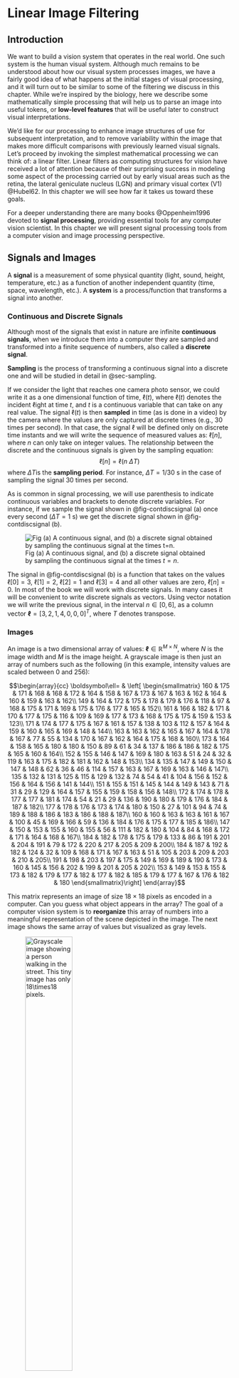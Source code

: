 # Linear Image Filtering {#sec-linear_image_filtering}

## Introduction

We want to build a vision system that operates in the real world. One
such system is the human visual system. Although much remains to be
understood about how our visual system processes images, we have a
fairly good idea of what happens at the initial stages of visual
processing, and it will turn out to be similar to some of the filtering
we discuss in this chapter. While we're inspired by the biology, here we
describe some mathematically simple processing that will help us to
parse an image into useful tokens, or **low-level features** that will
be useful later to construct visual interpretations.

We'd like for our processing to enhance image structures of use for
subsequent interpretation, and to remove variability within the image
that makes more difficult comparisons with previously learned visual
signals. Let's proceed by invoking the simplest mathematical processing
we can think of: a linear filter. Linear filters as computing structures
for vision have received a lot of attention because of their surprising
success in modeling some aspect of the processing carried out by early
visual areas such as the retina, the lateral geniculate nucleus (LGN)
and primary visual cortex (V1) @Hubel62. In this chapter we will see how
far it takes us toward these goals.

For a deeper understanding there are many books @Oppenheim1996 devoted
to **signal processing**, providing essential tools for any computer
vision scientist. In this chapter we will present signal processing
tools from a computer vision and image processing perspective.

## Signals and Images

A **signal** is a measurement of some physical quantity (light, sound,
height, temperature, etc.) as a function of another independent quantity
(time, space, wavelength, etc.). A **system** is a process/function that
transforms a signal into another.

### Continuous and Discrete Signals

Although most of the signals that exist in nature are infinite
**continuous signals**, when we introduce them into a computer they are
sampled and transformed into a finite sequence of numbers, also called a
**discrete signal**.

:::{.column-margin}
**Sampling** is the process of transforming a continuous signal into a discrete one and will be studied in detail in @sec-sampling.
:::

If we consider the light that reaches one camera photo sensor, we could
write it as a one dimensional function of time, $\ell(t)$, where
$\ell(t)$ denotes the incident $\ell$ight at time $t$, and $t$ is a
continuous variable that can take on any real value. The signal
$\ell(t)$ is then **sampled** in time (as is done in a video) by the
camera where the values are only captured at discrete times (e.g., 30
times per second). In that case, the signal $\ell$ will be defined only
on discrete time instants and we will write the sequence of measured
values as: $\ell\left[ n \right]$, where $n$ can only take on integer
values. The relationship between the discrete and the continuous signals
is given by the sampling equation:
$$\ell\left[n\right] = \ell\left(n~\Delta T \right)$$ where $\Delta T$is the **sampling period**. For instance, $\Delta T = 1/30$ s in the
case of sampling the signal 30 times per second. 

As is common in signal
processing, we will use parenthesis to indicate continuous variables and
brackets to denote discrete variables. For instance, if we sample the
signal shown in @fig-contdiscsignal (a) once every second
($\Delta T = 1$ s) we get the discrete signal shown in
@fig-contdiscsignal (b).


![Fig (a) A continuous signal, and (b) a discrete signal obtained by sampling the continuous signal at the times $t=n$.](figures/linear_image_filtering/contdiscsignal.png){#fig-contdiscsignal}

The signal in @fig-contdiscsignal (b) is a function that takes on the
values $\ell\left[0\right] = 3$, $\ell\left[1\right] = 2$,
$\ell\left[2\right] = 1$ and $\ell\left[3\right] = 4$ and all other
values are zero, $\ell\left[n\right] = 0$. In most of the book we will
work with discrete signals. In many cases it will be convenient to write
discrete signals as vectors. Using vector notation we will write the
previous signal, in the interval $n \in \left[0,6 \right],$ as a column
vector $\boldsymbol\ell= \left[3, 2, 1, 4, 0, 0, 0\right]^T$, where $T$
denotes transpose.

### Images

An image is a two dimensional array of values:
$\boldsymbol\ell\in \mathbb{R}^{M \times N}$, where $N$ is the image
width and $M$ is the image height. A grayscale image is then just an
array of numbers such as the following (in this example, intensity
values are scaled between 0 and 256): 

$$\begin{array}{cc}
\boldsymbol\ell= & 
\left[
\begin{smallmatrix} 160 & 175 & 171 & 168 & 168 & 172 & 164 & 158 & 167 & 173 & 167 & 163 & 162 & 164 & 160 & 159 & 163 & 162\\ 149 & 164 & 172 & 175 & 178 & 179 & 176 & 118 & 97 & 168 & 175 & 171 & 169 & 175 & 176 & 177 & 165 & 152\\ 161 & 166 & 182 & 171 & 170 & 177 & 175 & 116 & 109 & 169 & 177 & 173 & 168 & 175 & 175 & 159 & 153 & 123\\ 171 & 174 & 177 & 175 & 167 & 161 & 157 & 138 & 103 & 112 & 157 & 164 & 159 & 160 & 165 & 169 & 148 & 144\\ 163 & 163 & 162 & 165 & 167 & 164 & 178 & 167 & 77 & 55 & 134 & 170 & 167 & 162 & 164 & 175 & 168 & 160\\ 173 & 164 & 158 & 165 & 180 & 180 & 150 & 89 & 61 & 34 & 137 & 186 & 186 & 182 & 175 & 165 & 160 & 164\\ 152 & 155 & 146 & 147 & 169 & 180 & 163 & 51 & 24 & 32 & 119 & 163 & 175 & 182 & 181 & 162 & 148 & 153\\ 134 & 135 & 147 & 149 & 150 & 147 & 148 & 62 & 36 & 46 & 114 & 157 & 163 & 167 & 169 & 163 & 146 & 147\\ 135 & 132 & 131 & 125 & 115 & 129 & 132 & 74 & 54 & 41 & 104 & 156 & 152 & 156 & 164 & 156 & 141 & 144\\ 151 & 155 & 151 & 145 & 144 & 149 & 143 & 71 & 31 & 29 & 129 & 164 & 157 & 155 & 159 & 158 & 156 & 148\\ 172 & 174 & 178 & 177 & 177 & 181 & 174 & 54 & 21 & 29 & 136 & 190 & 180 & 179 & 176 & 184 & 187 & 182\\ 177 & 178 & 176 & 173 & 174 & 180 & 150 & 27 & 101 & 94 & 74 & 189 & 188 & 186 & 183 & 186 & 188 & 187\\ 160 & 160 & 163 & 163 & 161 & 167 & 100 & 45 & 169 & 166 & 59 & 136 & 184 & 176 & 175 & 177 & 185 & 186\\ 147 & 150 & 153 & 155 & 160 & 155 & 56 & 111 & 182 & 180 & 104 & 84 & 168 & 172 & 171 & 164 & 168 & 167\\ 184 & 182 & 178 & 175 & 179 & 133 & 86 & 191 & 201 & 204 & 191 & 79 & 172 & 220 & 217 & 205 & 209 & 200\\ 184 & 187 & 192 & 182 & 124 & 32 & 109 & 168 & 171 & 167 & 163 & 51 & 105 & 203 & 209 & 203 & 210 & 205\\ 191 & 198 & 203 & 197 & 175 & 149 & 169 & 189 & 190 & 173 & 160 & 145 & 156 & 202 & 199 & 201 & 205 & 202\\ 153 & 149 & 153 & 155 & 173 & 182 & 179 & 177 & 182 & 177 & 182 & 185 & 179 & 177 & 167 & 176 & 182 & 180 \end{smallmatrix}\right]
\end{array}$$

This matrix represents an image of size $18 \times 18$ pixels as encoded
in a computer. Can you guess what object appears in the array? The goal
of a computer vision system is to **reorganize** this array of numbers
into a meaningful representation of the scene depicted in the image. The
next image shows the same array of values but visualized as gray levels.

![Grayscale image showing a person walking in the street. This tiny image has only $18\times18$ pixels.](figures/linear_image_filtering/gray_image.png){width="50%"}


When we want to make explicit the location of a pixel we will write
$\ell\left[n, m \right]$, where $n \in \left[0,N-1 \right]$ and
$m \in \left[0,M-1 \right]$ are the indices for the horizontal and
vertical dimensions, respectively. Each value in the array indicates the
intensity of the image in that location. For color images we will have
three channels, one for each color.

Although images are discrete signals, in some cases it is useful to work
on the continuous domain as it simplifies the derivation of analytical
solutions. This was the case in the previous chapter where we used the
image gradient in the continuous domain and then approximated it in the
discrete space domain. In those cases we will write images as
$\ell(x,y)$ and video sequences as $\ell(x,y,t)$.

### Properties of a Signal

Here are some important quantities that are useful to characterize
signals. As most signals represent physical quantities, a lot of the
terminology used to describe them is borrowed from physics.

Both continuous and discrete signals can be classified according to its
extend. **Infinite length** signals are signals that extend over the
entire support $\ell\left[n \right]$ for $n \in (-\infty, \infty)$.
**Finite length** signals have non-zero values on a compact time
interval and they are zero outside, i.e. $\ell\left[n \right] = 0$ for
$n \notin S$ where $S$ is a finite length interval. A signal
$\ell\left[n \right]$ is **periodic** if there is a value $N$ such that
$\ell\left[n \right] = \ell\left[n + k N\right]$ for all $n$ and $k$. A
periodic signal is an infinite length signal. An important quantity is
the mean value of a signal often called the **DC value**.  

:::{.column-margin}
DC means **direct current** and it comes from electrical engineering. Although most signals have nothing to do with currents, the term DC is still commonly used.
:::

In the case of an image, the DC component is the average intensity of the
image. For a finite signal of length $N$ (or a periodic signal), the
**DC value** is
$$\mu = \frac{1}{N} \sum_{n=0}^{N-1} \ell\left[n\right]$$ If the signal
is infinite, the average value is
$$\mu = \lim_{N \xrightarrow{} \infty} \frac{1}{2N+1} \sum_{n=-N}^{N} \ell\left[n\right]$$

Another important quantity to characterize a signal is its energy.
Following the same analogy with physics, the **energy of a signal** is
defined as the sum of squared magnitude values:
$$E = \sum_{n = -\infty}^{\infty} \left| \ell\left[n\right] \right| ^2$$


:::{.column-margin}
Signal energy and general energy are equivalent up to a normalization constant. For instance, the energy dissipated by a resistance $R$ with voltage $v(t)$ is
\begin{equation}
E = \frac{1}{R} \int_{-\infty}^{\infty} v(t) ^2 dt
\end{equation}
:::

Signal are further classified as **finite energy** and **infinite
energy** signals. Finite length signals are finite energy and periodic
signals are infinite energy signals when measuring the energy in the
whole time axis.

If we want to compare two signals, we can use the squared Euclidean
distance (squared L2 norm) between them:
$$D^2 = \frac{1}{N} \sum_{n=0}^{N-1} \left| \ell_1 \left[n\right] - \ell_2 \left[n\right] \right| ^2$$
However, the euclidean distance (L2) is a poor metric when we are
interested in comparing the content of the two images and the building
better metrics is an important area of research. Sometimes, the metric
is L2 but in a different representation space than pixel values. We will
talk about this more later in the book.

The same definitions apply also to continuous signals, where all the
equations are analogous by replacing the sums with integrals. For
instance, in the case of the energy of a continuous signal, we can write
$E = \int_{-\infty}^{\infty} \left| \ell\left( t \right) \right|^2 dt$,
which assumes that the integral is finite. Most natural signals will
have infinite energy.

## Systems

The kind of systems that we will study here take a signal,
$\boldsymbol\ell_{\texttt{in}}$, as input, perform some computation,
$f$, and output another signal,
$\boldsymbol\ell_{\texttt{out}}= f(\boldsymbol\ell_{\texttt{in}})$.


![System processing one signal.](figures/linear_image_filtering/genericfilterH.png){#fig-genericfilterH width="40%"}

This transformation is very general and it can do all sorts of complex
things: it could detect edges in images, recognize objects, detect
motion in sequences, or apply aesthetic transformations to a picture.
The function $f$ could be specified as a mathematical operation or as an
algorithm. As a consequence, it is very difficult to find a simple way
of characterizing what the function $f$ does. In the next section we
will study a simple class of functions $f$ that allow for a simple
analytical characterization: linear systems.

### Linear Systems

**Linear systems** represent a very small portion of all the possible
systems one could implement, but we will see that they are capable of
creating very interesting image transformations. A function $f$ is
linear if it satisfies the following two properties:

$$\begin{aligned}
f\left( \boldsymbol\ell_1+\boldsymbol\ell_2 \right) &=& f(\boldsymbol\ell_1)+ f(\boldsymbol\ell_2) \\ \nonumber
f(a\boldsymbol\ell) &=& af(\boldsymbol\ell) ~~\text{~for any scalar~} a
\end{aligned}$$

Although the previous properties might seem simple, it is easy to get
confused on when an operation can be or not represented by a linear
function. Let's first check your intuition about what operations are
linear and which ones are not. Which ones of the image transformations
shown in @fig-transformationsquizz can be written as linear systems?

![{Which one of these four image transformations (rotation by 30 degrees, scaling by 1/2, color to grayscale, and defocusing) can be written as linear functions? Answer: all of them!](figures/linear_image_filtering/whichoneislinear.png){width="100%" #fig-transformationsquizz}

To make things more concrete, lets assume the input is a 1D signal with
length $N$ that we will write as $\ell_{\texttt{in}}\left[n \right]$,
and the output is another 1D signal with length $M$ that we will write
as $\ell_{\texttt{out}}\left[n \right]$. Most of the times we will work
with input and output pairs with the same length $M=N$. A linear system,
in its most general form, can be written as follows:
$$\ell_{\texttt{out}}\left[n \right] = \sum_{k=0}^{N-1} h \left[n,k\right] \ell_{\texttt{in}}\left[k \right] ~~~ for ~~~ n \in \left[0, M-1 \right]
$${#eq-general_lin_filter} where each output value
$\ell_{\texttt{out}}\left[n \right]$ is a linear combination of values
of the input signal $\ell_{\texttt{in}}\left[n \right]$ with weights
$h \left[n,k\right]$. The value $h \left[n,k\right]$ is the weight
applied to the input sample $\ell_{\texttt{in}}\left[k \right]$ to
compute the output sample $\ell_{\texttt{out}}\left[n \right]$. To help
visualizing the operation performed by the linear filter it is useful to
write it in matrix form: $$\begin{bmatrix}\ell_{\texttt{out}}\left[ 0 \right] \\
\ell_{\texttt{out}}\left[ 1 \right] \\
\vdots \\
\ell_{\texttt{out}}\left[ n \right] \\
\vdots \\
\ell_{\texttt{out}}\left[ M-1 \right]
\end{bmatrix}
 =
\begin{bmatrix}
  h\left[0,0\right] ~&~ h\left[0,1\right] ~&~ ... ~&~ h\left[0,N-1\right] \\
  h\left[1,0\right] ~&~ h\left[1,1\right] ~&~ ... ~&~ h\left[1,N-1\right] \\
  \vdots ~&~  \vdots ~&~  \vdots ~&~  \vdots \\
  \vdots ~&~  \vdots ~&~  h \left[n,k\right] ~&~  \vdots \\
\vdots ~&~  \vdots ~&~  \vdots ~&~  \vdots \\
  h\left[M-1,0\right] ~&~ h\left[M-1,1\right] ~&~ ... ~&~ h\left[M-1,N-1\right] 
 \end{bmatrix}
~
 \begin{bmatrix}
  \ell_{\texttt{in}}\left[0\right] \\
  \ell_{\texttt{in}}\left[1\right] \\
  \vdots \\
  \ell_{\texttt{in}}\left[k\right] \\
  \vdots \\
  \ell_{\texttt{in}}\left[N-1\right]
 \end{bmatrix}$$ which we will write in short form as
$\boldsymbol\ell_{\texttt{out}}=  \mathbf{H} \boldsymbol\ell_{\texttt{in}}$.
The matrix $\mathbf{H}$ has size $M \times N$. We will use the matrix
formulation many times in this book.

A linear function can also be drawn as a **fully connected layer** in a
neural network, with weights $\mathbf{W} = \mathbf{H}$, where the output
unit $i$, $\ell_{\texttt{out}}\left[i \right]$, is a linear combination
of the input signal $\boldsymbol\ell_{\texttt{in}}$ with weights given
by the row vectors of $\mathbf{H}$. Graphically it looks like this:

![A linear function drawn as a **fully connected layer** in a neural network.](figures/linear_image_filtering/linear_filter.png){width="40%" #fig-linear_filter }

In two dimensions the equations are analogous. Each pixel of the output
image, $\ell_{\texttt{out}}\left[n,m\right]$, is computed as a linear
combination of pixels of the input image,
$\ell_{\texttt{in}}\left[n, m\right]$:
$$\ell_{\texttt{out}}\left[n,m \right] = \sum_{k=0}^{M-1} \sum_{l=0}^{N-1} h \left[n,m,k,l \right] \ell_{\texttt{in}}\left[k,l \right]
$${#eq-lin} By writing the images as column vectors, concatenating all the
image columns into a long vector, we can also write the previous
equation using matrices and vectors:
$\boldsymbol\ell_{\texttt{out}}=  \mathbf{H} \boldsymbol\ell_{\texttt{in}}$.

### Linear Translation Invariant Systems

Linear systems are still too general for us. So let's consider an even
smaller family of systems: **linear translation invariant** (LTI)
**systems**.

:::{.column-margin}
![](figures/linear_image_filtering/space_of_functions.png){width="100%"}
:::


Translation invariant systems are motivated by the following
observation: typically, we don't know where within the image we expect
to find any given item (@fig-translationInvar), so we often want to
process the image in a spatially invariant manner, the same processing
algorithm at every pixel.

![A fundamental property of images is translation
  invariance--the same image may appear at arbitrary spatial positions
  within the image. *Source*: Fredo Durand.](figures/linear_image_filtering/fredo_birds1.jpg){width="100%" #fig-translationInvar}

An example of a translation invariant system is a function that takes as
input an image and computes at each location a local average value of
the pixels around in a window of $5 \times 5$ pixels:

$$\ell_{\texttt{out}}\left[n,m \right] = \frac{1}{25} \sum_{k=-2}^{2} \sum_{l=-2}^{2} \ell_{\texttt{in}}\left[n+k,m+l \right]$$

A system is an LTI system if it is linear and when we translate the
input signal by $n_0, m_0$, then output is also translated by
$n_0, m_0$:
$$\ell_{\texttt{out}}\left[ n - n_0, m-m_0 \right] = f \left( \ell_{\texttt{in}}\left[ n-n_0, m-m_0 \right] \right)$$
for any $n_0,m_0$. This property is called **equivariant** with respect
to translation. Translation invariance and linearity impose a strong
constraint on the form of equation (@eq-general_lin_filter).

In that case, the linear system becomes a **convolution** of the image
data with some **convolution kernel**. This operation is very important
and we devote the rest of this chapter to study its properties.

## Convolution

The convolution, denoted $\circ$, between a signal
$\ell_{\texttt{in}}\left[n \right]$ and the **convolutional kernel**
$h\left[n \right]$ is defined as follows:
$$\ell_{\texttt{out}}\left[n\right] = h \left[n\right] \circ \ell_{\texttt{in}}\left[n\right] =  \sum_{k=-\infty}^{\infty} h \left[n-k \right] \ell_{\texttt{in}}\left[k \right]
$${#eq-1dconv} 

The convolution computes the output values as a linear
weighted sum. The weight between the input sample
$\ell_{\texttt{in}}\left[k \right]$ and the output sample
$\ell_{\texttt{out}}\left[n\right]$ is a function $h\left[n, k \right]$
that depends only on their relative position $n-k$. Therefore,
$h\left[n, k \right]=h\left[n-k \right]$. If the signal
$\ell_{\texttt{in}}\left[n \right]$ has a finite length, $N$, then the
sum is only done in the interval $k \in \left[0,N-1\right]$.

The convolution is related to the **correlation** operator. In the
correlation, the weights are defined as
$h\left[n, k \right]=h\left[k-n \right]$. The convolution and the
correlation use the same kernel but mirrored around the origin. The
correlation is also translation invariant as we will discuss at the end
of the chapter.

:::{.column-margin}
Most of the literature in neural networks calls
convolution to the correlation operator. As the kernels are learned, the
distinction is not important most of the time.
:::

One important property of the convolution is that it is commutative:
$h\left[n\right] \circ \ell\left[n\right] = \ell\left[n\right] \circ h\left[n\right]$.
This property is easy to prove by changing the variables, $k = n - k'$,
so that: 

$$h \left[n\right] \circ \ell_{\texttt{in}}\left[n\right] =\sum_{k=-\infty}^{\infty} h \left[n-k \right] \ell_{\texttt{in}}\left[k \right] = \sum_{k'=-\infty}^{\infty} h \left[k' \right] \ell_{\texttt{in}}\left[n-k' \right]  = 
\ell_{\texttt{in}}\left[n\right] \circ h \left[n\right]$$

The convolution operation can be described in words as: first take the
kernel $h\left[k\right]$ and mirror it $h\left[-k \right]$, then shift
the mirrored kernel so that the origin is at location $n$, then multiply
the input values around location $n$ by the mirrored kernel and sum the
result. Store the result in the output vector
$\ell_{\texttt{out}}\left[n\right]$. For instance, if the convolutional
kernel has three non-zero values: $h\left[-1 \right] =1$,
$h\left[0 \right] = 2$ and $h\left[1 \right] = 3$, then the output value
at location $n$ is
$\ell_{\texttt{out}}\left[n\right] = 3 \ell_{\texttt{in}}\left[n-1\right]+2 \ell_{\texttt{in}}\left[n\right] + 1 \ell_{\texttt{in}}\left[n+1\right]$.
For finite length signals, it helps to make explicit the structure of
the convolution writing it in matrix form. For instance, if the
convolutional kernel has only three non-zero values, then:
$$\begin{bmatrix}
\ell_{\texttt{out}}\left[ 0 \right] \\
\ell_{\texttt{out}}\left[ 1 \right] \\
\ell_{\texttt{out}}\left[ 2 \right] \\
\vdots \\
\ell_{\texttt{out}}\left[ N-1 \right]
\end{bmatrix}
 =
\begin{bmatrix}
  h\left[0\right] ~&~ h\left[-1\right] ~&~ 0 ~&~ ... ~&~ 0 \\
  h\left[1\right] ~&~ h\left[0\right] ~&~ h\left[-1\right] ~&~... ~&~ 0 \\
  0 ~&~ h\left[1\right] ~&~ h\left[0\right] ~&~... ~&~ 0 \\
  \vdots ~&~  \vdots ~&~  \vdots ~&~  \vdots \\
  0 ~&~ 0 ~&~ 0 ~&~... ~&~ h\left[0\right] 
 \end{bmatrix}
~
 \begin{bmatrix}
  \ell_{\texttt{in}}\left[0\right] \\
  \ell_{\texttt{in}}\left[1\right] \\
  \ell_{\texttt{in}}\left[2\right] \\
  \vdots \\
  \ell_{\texttt{in}}\left[N-1\right]
 \end{bmatrix}$$

This operation is much easier to understand if we draw it as a
**convolutional layer** of a neural network as shown in @fig-conv_filter2_nn:

![ convolution represented as a layer in a neural network. Each output unit $i$, $\ell_{\text {out }}[i]$, is a linear combination of the input signal values around location $i$ always using the same set of weights given by $\mathbf{h}$.](figures/linear_image_filtering/conv_filter2.png){width="50%" #fig-conv_filter2_nn}

In two dimensions, the processing is analogous: the input filter is
flipped vertically and horizontally, then slid over the image to record
the inner product with the image everywhere. Mathematically, this is:
$$\ell_{\texttt{out}}\left[n,m\right] = h \left[n,m\right] \circ \ell_{\texttt{in}}\left[n,m\right] =  \sum_{k,l}h \left[n-k,m-l \right] \ell_{\texttt{in}}\left[k,l \right]
$${#eq-2dconv} 

The next figure shows the result of a 2D convolution
between a $3 \times 3$ kernel with a $9 \times 9$ image. The particular
kernel used in the figure averages in the vertical direction and takes
differences horizontally. The output image reflects that processing,
with horizontal differences accentuated and vertical changes diminished.
To compute one of the pixels in the output image, we start with an input
image patch of $3 \times 3$ pixels, we flip the convolutional kernel
upside-down and left-right, and then we multiply all the pixels in the
image patch with the corresponding flipped kernel values and we sum the
results.

![Illustration of a 2D convolution of an input image with a kernel of size $3 \times 3$.For the pixels in the boundary we assumed that input image has zero values outside its boundary. The red and green boxes show the input pixels used to compute the corresponding output pixels.](figures/linear_image_filtering/circle_conv_example.png){width="100%" #fig-circle_2dconv}

Let's revisit the four image transformation examples from
@fig-transformationsquizz and ask a new question. Which ones of the
image transformations shown in @fig-transformationsquizz can be written
as a convolution?

:::{.column-margin}
Only C and D from @fig-transformationsquizz can be implemented by
    convolutions.
:::

As shown in @fig-transformationsquizz2 (a), in the defocusing
transformation each output pixel at location $n,m$ is the local average
of the input pixels in a local neighborhood around location $n,m$, and
this operation is the same regardless of what pixel output we are
computing. Therefore, it can be written as a convolution. The rotation
transformation (for a fix rotation) is a linear operation but it is not
translation invariant. As illustrated in @fig-transformationsquizz2 (b),
different output pixels require looking at input pixels in a way that is
location specific. At the top left corner, one wants to grab a pixel
from, say, five pixels up and to the right, and from the bottom right
one needs to grab the pixel from about five pixels down and to the left.
So this rotation operation can't be written as a spatially invariant
operation.


![Fig (a) Defocusing an image can be written as a convolution. (b) Rotation can't be written as a convolution.](figures/linear_image_filtering/whichoneislinear2.png){width="100%" #fig-transformationsquizz2}


### Properties of the Convolution {#sec-linear_image_filtering-properties_of_the_convolution}

The convolution is a linear operation that will be extensively used
thorough the book and it is important to be familiar with some of its
properties.

-   **Commutative**. As we have already discussed before the convolution
    is commutative,
    $$h\left[n\right] \circ \ell\left[n\right] = \ell\left[n\right] \circ h\left[n\right]$$    which means that the order of convolutions is irrelevant. This is
    not true for the correlation.

-   **Associative**. Convolutions can be applied in any order:
    $$\ell_1 \left[n\right] \circ \ell_2 \left[n\right] \circ \ell_3 \left[n\right] = \ell_1\left[n\right] \circ (\ell_2\left[n\right] \circ \ell_3\left[n\right]) = (\ell_1\left[n\right] \circ \ell_2\left[n\right]) \circ \ell_3\left[n\right]$${#eq-linear_image_filtering-conv_associative_property}
    In practice, for finite length signals, the associative property
    might be affected by how boundary conditions are implemented.

-   **Distributive** with respect to the sum:
    $$\ell_1\left[n\right] \circ (\ell_2\left[n\right] + \ell_3\left[n\right] ) = \ell_1\left[n\right] \circ \ell_2\left[n\right] +  \ell_1 \left[n\right] \circ \ell_3 \left[n\right]$$

-   **Shift**. Another interesting property involves shifting the two
    convolved functions. Let's consider the convolution
    $\ell_{\texttt{out}}\left[n\right] = h\left[n\right] \circ \ell_{\texttt{in}}\left[n\right]$.
    If the input signal, $\ell_{\texttt{in}}\left[n\right]$, is
    translated by a constant $n_0$, i.e.
    $\ell_{\texttt{in}}\left[n - n_0\right]$, the result of the
    convolution with the same kernel, $h\left[n\right]$, is the same
    output as before but translated by the same constant $n_0$:
    $$\ell_{\texttt{out}}\left[n-n_0\right] =  h\left[n\right] \circ \ell_{\texttt{in}}\left[n-n_0\right]$$
    Translating the kernel is equivalent:
    $$\ell_{\texttt{out}}\left[n-n_0\right] =  h\left[n\right] \circ \ell_{\texttt{in}}\left[n-n_0\right]  = h\left[n-n_0\right] \circ \ell_{\texttt{in}}\left[n\right]$$
    

-   **Support**. The convolution of a discrete signal of length $N$ with
    another discrete signal of length $M$ results in a discrete signal
    with length $L \leq M+N-1$.

-   **Identity**. The convolution also has an identity function, that is
    the **impulse**, $\delta \left[n\right]$, which takes the value 1
    for $n=0$ and it is zero everywhere else: $$\delta \left[n\right] =
      \begin{cases}
        1       & \quad \text{if } n=0\\
        0       & \quad \text{if } n \neq 0 \\
      \end{cases}$$  The convolution of the impulse with any
    other signal, $\ell\left[n\right]$, returns the same signal:
    $$\delta \left[n\right] \circ \ell\left[n\right] = \ell\left[n\right]$$



:::{.column-margin}
Given the signal:

![](figures/linear_image_filtering/mn1.png){width="80%"}

The signal $\ell \left[n - n_0\right]$ is a shifted version of $\ell \left[n\right]$. With $n_0 = 2$ this is


![](figures/linear_image_filtering/mn2.png){width="80%"}
:::


:::{.column-margin}
The impulse function is

![](figures/linear_image_filtering/mn3.png){width="80%"}

:::

### Some Examples

@fig-convExamps shows several simple convolution examples (each color
channel is convolved with the same kernel). @fig-convExamps (a) shows a
kernel with a single central non-zero element,
$\delta \left[n,m\right]$, convolved with any image, gives back that
same image. @fig-convExamps (b) shows a kernel,
$\delta \left[n,m-2\right]$, that produces a two pixel shift toward the
right of the input image. The black line that appears on the left is due
to the zero-boundary conditions (to be discussed in the next section)
and it has a width of two pixels. @fig-convExamps (c) shows the result of
convolving the image with a kernel
$0.5 \delta \left[n-2,m-2\right]+ 0.5 \delta \left[n+2,m+2\right]$. This
results in two superimposed copies of the same image shifted diagonally
in opposite directions. And finally, @fig-convExamps (d) shows the result
of convolving the image with a uniform kernel of all $1/25$.

![Fig a) An impulse convolved with the input image gives no
 change.  (b) A shifted impulse shifts the image.  (c) Sum of two shifted copies of the image.  (d) Image defocusing by computing a local average over windows of $5 \times 5$ pixels. All the examples use zero padding for handling boundary conditions.](figures/linear_image_filtering/examples_cube2.png){width="100%" #fig-convExamps}

### Handling Boundaries

When implementing a convolution, one is confronted with the question of
what to do at the image boundaries. There's really no satisfactory
answer for how to handle the boundaries that works well for all
applications. One solution consists in omitting from the output any
pixels that are affected by the input boundary. The issue with this is
that the output will have a different size than the input and, for large
convolutional kernels, there might be a large portion of the output
image missing.


:::{.column-margin}
Only the green region contains values that can be computed, the rest will be affected by how we decide to handle the boundaries:

![](figures/linear_image_filtering/regions_convolution.png){width="90%"}
:::

The most general approach consists in extending the input image by
adding additional pixels so that the output can have the same size as
the input. So, for a kernel with support
$\left[ -N, N \right] \times \left[-M, M\right]$, one has to add $N$
additional pixels left and right of the image and $M$ pixels at the
top and bottom. Then, the output will have the same size as the original
input image.

Some typical choices for how to pad the input image are (see
@fig-boundaries):

-   Zero padding: Set the pixels outside the boundary to zero (or to
    some other constant such as the mean image value). This is the
    default option in most neural networks.

-   Circular padding: Extend the image by replicating the pixels from
    the other side. If the image has size $P \times Q$, circular padding
    consists of the following:
    $$\ell_{\texttt{in}}\left[n,m\right] = \ell_{\texttt{in}}\left[(n)_P,(m)_Q\right]$$
    where $(n)_P$ denotes the modulo operation and $(n)_P$ is the
    reminder of $n/P$.

    This padding transform the finite length signal into a periodic
    infinite length signal. Although this will introduce many artifacts,
    it is a convenient extension for analytical derivations.

-   Mirror padding: Reflect the valid image pixels over the boundary of
    valid output pixels. This is the most common approach and the one
    that gives the best results.

-   Repeat padding: Set the value to that of the nearest output image
    pixel with valid mask inputs.

@fig-boundaries shows different examples of boundary extensions.
Boundary extensions are different ways of approximating the ground truth
image that exists beyond the image boundary. The top row shows how the
image is extended beyond its boundary when using different types of
boundary extensions (only the central part corresponds to the input).
The middle row shows the output of the convolution (cropped to match the
size of the input image). We can see that the zero-padding makes a
darkening appear on the boundary of the image. This is not very
desirable in general. The other padding methods seem to produce better
visual results.



But which one is the best boundary extension? Ideally, we would to get a
result that is a close as possible to the output we would get if we had
access to a larger image. In this case we know what the larger image
looks like as shown in the last column of @fig-boundaries. For each
boundary extension method, the final row shows the absolute value of the
difference between the convolution output and the result obtained with
the ground truth.

For the example of @fig-boundaries, the error seems to be smaller when
extending the image using mirror padding. On the other extreme, zero
padding seems to be the worst.

![Each row shows: (a) Different types of boundary extension. The last image shows the ground truth. (b) The output of convolving the image with a uniform kernel of size $11 \times 11$ with all the values equal to $1/121$. The output only shows the central region that corresponds to the input image without boundary extension. (c) The difference between each output and the ground truth output; see last column of (b). Note that the ground truth will not be available in practice.](figures/linear_image_filtering/boundary.png){#fig-boundaries width="100%"}

### Circular Convolution

:::{.column-margin}
Writing the circular convolution in matrix form will look like:
![](figures/linear_image_filtering/circ_conv.png){width="80%"}
:::

When convolving a finite length signal with a kernel, we have seen that
it can be convenient to extend the signal beyond its boundary to reduce
boundary artifacts. This trick is also very useful analytically and
conduces to a special case of the convolution: the **circular
convolution** uses circular padding. The circular convolution of two
signals, $h$ and $\ell_{\texttt{in}}$, of length $N$ is defined as
follows:

$$\ell_{\texttt{out}}\left[n\right] = h \left[n\right] \circ_N \ell_{\texttt{in}}\left[n\right] =  \sum_{k=0}^{N-1} h \left[(n-k)_N \right] \ell_{\texttt{in}}\left[k \right]$$

In this formulation, the signal $h \left[ (n)_N \right]$ is the infinite
periodic extension, with period $N$, of the finite length signal
$h \left[n \right]$. The output of the circular convolution is a
periodic signal with period $N$,
$\ell_{\texttt{out}}\left[n \right] = \ell_{\texttt{out}}\left[(n)_N \right]$.

The circular convolution has the same properties than the convolution
(e.g., is commutative.)



### Convolution in the Continuous Domain

The convolution in the continuous domain is defined in the same way as
with discrete signals but replacing the sums by integrals. Given two
continuous signals $h(t)$ and $\ell_{\texttt{in}}(t)$, the convolution
operator is defined as follows:
$$\ell_{\texttt{out}}(t) = h(t) \circ \ell_{\texttt{in}}(t) = \int_{-\infty}^{\infty} h(t-\tau) \ell_{\texttt{in}}(\tau) d\tau$$

The properties of the continuous domain convolution are analogous to the
properties of the discrete convolution, with the commutative,
associative and distributive relationships still holding.

We can also define the impulse, $\delta (t)$, in the continuous domain
such that $\ell(t) \circ \delta(t) = \ell(t)$. 

The impulse is defined as
being zero everywhere but at the origin where it takes an infinitely
high value so that its integral is equal to 1:
$$\int_{-\infty}^{\infty} \delta(t) dt = 1$$ The impulse function is
also called the impulse distribution (as it is not a function in the
strict sense) or the Dirac delta function.  


:::{.column-margin}
The delta distribution is usually represented with an arrow of height 1, indicating that it has an finite value at that point, and a finite area equal to 1:

![](figures/linear_image_filtering/mn4.png){width="70%"}
:::

The impulse has several important properties:

-   Scaling property: $\delta (at) =  \delta (t) / |a|$

-   Symmetry: $\delta (-t) = \delta (t)$

-   Sampling property: $\ell(t) \delta (t-a) = \ell(a) \delta (t-a)$
    where $a$ is a constant. From this, we have the following:
    $$\int_{-\infty}^{\infty} \ell(t) \delta (t-a) dt = \ell(a)$$

-   As in the discrete case, the continuous impulse is also the identity
    for the convolution: $\ell(t) \circ \delta (t) = \ell(t)$.

The impulse will be useful in analytical derivations and we will see it
again in chapter @sec-sampling when we discuss sampling.

## Cross-Correlation Versus Convolution

Another form of writing a translation invariant filter is using the
cross-correlation operator. The cross-correlation provides a simple
technique to locate a template in an image. The cross-correlation and
the convolution are closely related.

The **cross-correlation** operator (denoted by $\star$) between the
image $\ell_{\texttt{in}}$ and the kernel $h$ is written as follows:
$$\ell_{\texttt{out}}\left[n,m\right] = \ell_{\texttt{in}}\star h =  \sum_{k,l=-N}^N \ell_{\texttt{in}}\left[n+k,m+l \right] h \left[k,l \right]$$
where the sum is done over the support of the filter $h$, which we
assume is a square $(-N,N)\times(-N,N)$. In the convolution, the kernel
is inverted left-right and up-down, while in the cross-correlation is
not. Remember that the convolution between image $\ell_{\texttt{in}}$
and kernel $h$ is written as follows:
$$\ell_{\texttt{out}}\left[n,m\right] = \ell_{\texttt{in}}\circ h = \sum_{k,l=-N}^N \ell_{\texttt{in}}\left[n-k,m-l \right] h \left[k,l \right]$$

@fig-corrvsconv illustrates the difference between the correlation and
the convolution. In these examples, the kernel $h[n,m]$ is a triangle
pointing up (the center of the triangle is $n=0$ and $m=0$) as shown in
@fig-corrvsconv (a). When the input image is black (all zeros) with only
four bright pixels, @fig-corrvsconv (b), this is the convolution of the
triangle with four impulses, which results in four triangles pointing up
(@fig-corrvsconv\[c\]). However, the cross-correlation looks different;
it still results in four copies of the triangles centered on each point,
but the triangles are pointing downward (@fig-corrvsconv\[d\]).

For the input image containing triangles pointing up and down,
@fig-corrvsconv (e), the convolution will have its maximum output on the
triangles points down, @fig-corrvsconv (f), while the correlation will
output the maximum values in the center of the triangles pointing up
(@fig-corrvsconv\[g\]).

![Cross-correlation versus convolution. (a) Kernel. (b) and (e) are two input images. (c) and (f) are the output convolution with the kernel (a). (d) and (g) are the cross-correlation output with the kernel (a).](figures/linear_image_filtering/correlation_vs_convolution.png){width="100%" #fig-corrvsconv}

Another important difference between the two operators is that the
convolution is commutative and associative while the correlation is not.
The correlation breaks the symmetry between the two functions $h$ and
$\ell_{\texttt{in}}$. For instance, in the correlation, shifting $h$ is
not equivalent to shifting $\ell_{\texttt{in}}$ (the output will move in
opposite directions). Note that the cross-correlation and convolution
outputs are identical when the kernel $h$ has central symmetry.

### Template Matching and Normalized Correlation

The goal of template matching is to find a small image patch within a
larger image. @fig-normcorr shows how to use template matching to
detect all the occurrences of the letter "a" with an image of text,
shown in @fig-normcorr (b). @fig-normcorr (a) shows the template of the
letter "a".

![Fig (a) Template. (b) Input image. (c) Correlation between input (b) and template (a). (d) Normalized correlation. e) Locations with cross-correlation above 75 percent of its maximum value.](figures/linear_image_filtering/normcorr.png){width="100%" #fig-normcorr}

Cross-correlation is a potential method for template matching, but it
has certain flaws. Consider matching the "a" template in @fig-normcorr (a)
in a given input image. Just by increasing the brightness of the image
in different parts we can increase the filter response since correlation
is essentially a multiplication between the kernel $h$ and any input
image patch $p$ (note that all the values are positive in $p$ and $h$).
In bright image regions we will have the maximum correlation values
regardless of regions' content as shown in @fig-normcorr (c).

The normalized cross-correlation, at location $(n,m)$, is the dot
product between a template, $h$, (normalized to be zero mean and unit
norm) and the local image patch, $p$, centered at that location and with
the same size as the kernel, normalized to be unit norm. This can be
implemented with the following steps: First, we normalize the kernel
$h$. The normalized kernel $\hat h$ is the result of making the kernel
$h$ zero mean and unit norm. Then, the normalized cross-correlation is
as follows (@fig-normcorr (d)): 

$$\ell_{\texttt{out}}\left[n,m\right] 
                = 
                \frac{1}{\sigma \left[n,m \right]}
                \sum_{k,l=-N}^N
                \ell_{\texttt{in}}\left[n+k,m+l \right]
                \hat{h} \left[k,l \right]$$ 
                
Note that this equation is similar to the correlation function, but the output is scaled by the local standard deviation, $\sigma \left[m,n \right]$, of the image patch
centered in $(n,m)$ and with support $(-N,N)\times(-N,N)$, where
$(-N,N)\times(-N,N)$ is the size of the kernel $h$. To compute the local
standard deviation, we first compute the local mean,
$\mu \left[n,m \right]$, as follows:
$$\mu \left[n,m \right] = \frac{1}{(2N+1)^2} \sum_{k,l=-N}^N \ell_{\texttt{in}}\left[n+k,m+l \right]$$
And then we compute:
$$\sigma^2 \left[n,m \right] = \frac{1}{(2N+1)^2} \sum_{k,l=-N}^N \left( \ell_{\texttt{in}}\left[n+k,m+l \right] - \mu \left[n,m \right] \right) ^2$$

@fig-normcorr (e) shows the detected copies of the template
@fig-normcorr (a) in the image @fig-normcorr (b). The red bounding boxes in
@fig-normcorr (e) correspond to the location with local maximum values of
the normalized cross-correlation (@fig-normcorr (d) that are above a
threshold chosen by hand.

In the example of @fig-normcorr, all the instances of the letter 'a'
have been correctly detected. But this method is very fragile when used
to detect objects and is useful only under very limited conditions.
Normalized correlation will detect the object independently of location,
but it will not be robust to any other changes such as rotation,
scaling, and changes in appearance. Just changing the font of the
letters will certainly make the approach fail.

## System Identification

One important task that we will study is that of explaining the behavior
of complex systems such as neural networks. For an LTI filter with
kernel $h\left[n\right]$, the output from an impulse is
$y\left[n\right] = h\left[n\right]$. The output of a translated impulse
$\delta \left[n -n_0 \right]$ is $h \left[n -n_0 \right]$. This is why
the kernel that defines an LTI system, $h\left[n\right]$, is also called
the impulse response of the system.

![LTI system with impulse response $h\left[n\right]$.](figures/linear_image_filtering/genericfilterH2.png){width="30%" #fig-genericfilterH}

For an unknown system, one way of finding the convolution kernel $h$
consists in computing the output of the system when the input is an
impulse.

Let's start with a beautiful example from acoustics @TraerE7856. When
you are in a room you often hear that sounds are distorted with echos
(@fig-impulse_response_room_a). The number and strength of the echos
depend on the geometry of the room, whether it is full or empty and the
materials in the walls and ceilings.

![As shown in the sketch, sounds produced by one speaking person reach a listener via multiple paths. What the person hears is the superposition of all those signals. Figure modified from @TraerE7856.](figures/linear_image_filtering/impulse_response_room_a1.png){width="60%" #fig-impulse_response_room_a}


Interestingly the relationship between the sounds that are originated in
one location and what a listener hears in another position are related
by an LTI system. If you are in a room and you clap (which is a good
approximation to an impulse of sound), the echoes that you hear are very
close to the impulse response of the system formed by the acoustics of
the room. Any sounds that originates at the location of your clap will
produce a sound in the room that will be qualitatively similar to the
convolution of the acoustic signal with the echoes that you hear before
when you clapped. @fig-impulse_response_room_a2 shows a recording made
in a restaurant in Cambridge, Massachusetts.

![Fig (a) Apparatus used to measure the impulse response generated by a battery-powered speaker and a portable digital recorder. (b) Recorded acoustic impulse response of a room. Figure modified from @TraerE7856.](figures/linear_image_filtering/impulse_response_room_a2.png){width="100%" #fig-impulse_response_room_a2}  

@fig-impulse_response_room_b, adapted from @TraerE7856, shows a sketch
of how a voice signal gets distorted by the impulse response of a room
before it reaches the listener. The impulse response, $h (t)$, is
modeled here as a sequence of four impulses, the first impulse
corresponds to the direct path and the remaining three to the different
paths inside the room, modeled with different delays ($T_i$) and
amplitudes ($0 < a_i < 1$): 

$$h (t) = a_0 \delta (t)
+ a_1 \delta \left(t-T_1 \right) 
+ a_2 \delta \left( t-T_2 \right)
+ a_3 \delta \left( t-T_3 \right)$$ 

The sound that reaches the listener
is the superposition of four copies of the sound emitted by the speaker.
This can be written as the convolution of the input sound,
$\ell_{\texttt{in}}(t)$, with room impulse response, $h (t)$:
$$\ell_{\texttt{out}}(t) = \ell_{\texttt{in}}(t) \circ h(t) = a_0 \ell_{\texttt{out}}(t)
+ a_1 \ell_{\texttt{in}}(t-T_1) 
+ a_2 \ell_{\texttt{in}}(t-T_2)
+ a_3 \ell_{\texttt{in}}(t-T_3)$$ which is shown graphically in
@fig-impulse_response_room_b.


![Modified from @TraerE7856.](figures/linear_image_filtering/impulse_response_room_b.png){width="100%" #fig-impulse_response_room_b}

## Concluding Remarks

A good foundation in signal processing is a valuable background for
computer vision scientists and engineers. This short introduction should
now allow you go deeper by consulting other specialized books.

But we are not done yet. In the next chapter we will study the Fourier
transform, which will provide a useful characterization of signals and
images.
